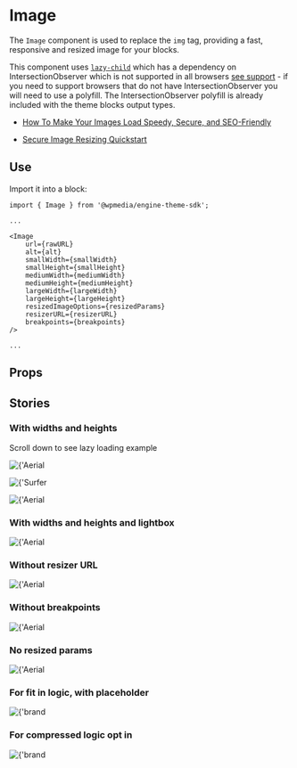 
<Meta title="Image" component={Image} />

# Image

The `Image` component is used to replace the `img` tag, providing a fast, responsive and resized image for your blocks.

This component uses [`lazy-child`](https://www.npmjs.com/package/lazy-child) which has a dependency on IntersectionObserver which is not supported in all browsers [see support](https://caniuse.com/#feat=intersectionobserver) - if you need to support browsers that do not have IntersectionObserver you will need to use a polyfill. The IntersectionObserver polyfill is already included with the theme blocks output types.

- [How To Make Your Images Load Speedy, Secure, and SEO-Friendly](https://github.com/WPMedia/fusion/blob/2.5-hydrate/documentation/recipes/best-practices-images.md)

- [Secure Image Resizing Quickstart](https://github.com/WPMedia/fusion/blob/2.5-hydrate/documentation/recipes/secure-speedy-images.md)

## Use

Import it into a block:

```
import { Image } from '@wpmedia/engine-theme-sdk';

...

<Image
    url={rawURL}
    alt={alt}
    smallWidth={smallWidth}
    smallHeight={smallHeight}
    mediumWidth={mediumWidth}
    mediumHeight={mediumHeight}
    largeWidth={largeWidth}
    largeHeight={largeHeight}
    resizedImageOptions={resizedParams}
    resizerURL={resizerURL}
    breakpoints={breakpoints}
/>

...

```



## Props
<Props of={Image} />

## Stories

<Story name="Basic" />

### **With widths and heights**
<Preview>
    <Story name="With widths and heights">
        <div>
            <p>Scroll down to see lazy loading example</p>
            <Image
                url={'https://arc-anglerfish-arc2-prod-corecomponents.s3.amazonaws.com/public/37UMUNYNOVCEJDZW5SBKBXNMO4.jpg'}
                alt={'Aerial view of bridge'}
                smallWidth={158}
                smallHeight={89}
                mediumWidth={274}
                mediumHeight={154}
                largeWidth={274}
                largeHeight={154}
                resizedImageOptions={{
                    '158x89': '/r4YXPy4Eh2thx80bDTxRZM9Syhw=filters:format(jpg):quality(70)/',
                    '274x154': '/sDwhmVtwayjjDJww8CvlWjpydGM=filters:format(jpg):quality(70)/',
                }}
                resizerURL={'https://corecomponents-the-prophet-prod.cdn.arcpublishing.com/resizer'}
                breakpoints={{
                    small: 420,
                    medium: 768,
                    large: 992,
                }}
            />
            <p style={{ height: '150vh' }}></p>
            <Image
                url={'https://cloudfront-us-east-1.images.arcpublishing.com/corecomponents/P3V3THIJPVGUBLRIIYWKFHZTKA.jpg'}
                alt={'Surfer paddling out in the ocean'}
                smallWidth={800}
                smallHeight={600}
                mediumWidth={800}
                mediumHeight={600}
                largeWidth={800}
                largeHeight={600}
                resizedImageOptions={{
                    '800x600': '/ncyEH4gZKt-brhaXCK_GfHw3I6Q=filters:format(jpg):quality(70)/',
                }}
                resizerURL={'https://corecomponents-the-prophet-prod.cdn.arcpublishing.com/resizer'}
                breakpoints={{
                    small: 420,
                    medium: 768,
                    large: 992,
                }}
            />
            <p style={{ height: '150vh' }}></p>
            <Image
                url={'https://arc-anglerfish-arc2-prod-corecomponents.s3.amazonaws.com/public/37UMUNYNOVCEJDZW5SBKBXNMO4.jpg'}
                alt={'Aerial view of bridge'}
                smallWidth={158}
                smallHeight={89}
                mediumWidth={274}
                mediumHeight={154}
                largeWidth={274}
                largeHeight={154}
                resizedImageOptions={{
                    '158x89': '/r4YXPy4Eh2thx80bDTxRZM9Syhw=filters:format(jpg):quality(70)/',
                    '274x154': '/sDwhmVtwayjjDJww8CvlWjpydGM=filters:format(jpg):quality(70)/',
                }}
                resizerURL={'https://corecomponents-the-prophet-prod.cdn.arcpublishing.com/resizer'}
                breakpoints={{
                    small: 420,
                    medium: 768,
                    large: 992,
                }}
            />
        </div>
    </Story>
</Preview>

### **With widths and heights and lightbox**
<Preview>
    <Story name="With widths, heights and lightbox">
        <Image
            url={'https://arc-anglerfish-arc2-prod-corecomponents.s3.amazonaws.com/public/37UMUNYNOVCEJDZW5SBKBXNMO4.jpg'}
            alt={'Aerial view of bridge'}
            smallWidth={158}
            smallHeight={89}
            mediumWidth={274}
            mediumHeight={154}
            largeWidth={274}
            largeHeight={154}
            resizedImageOptions={{
                '158x89': '/r4YXPy4Eh2thx80bDTxRZM9Syhw=filters:format(jpg):quality(70)/',
                '274x154': '/sDwhmVtwayjjDJww8CvlWjpydGM=filters:format(jpg):quality(70)/',
            }}
            resizerURL={'https://corecomponents-the-prophet-prod.cdn.arcpublishing.com/resizer'}
            breakpoints={{
                small: 420,
                medium: 768,
                large: 992,
            }}
            lightBoxWidth={274}
            lightBoxHeight={154}
        />
    </Story>
</Preview>

### **Without resizer URL**
<Preview>
    <Story name="Without resizer URL">
        <Image
            url={'https://arc-anglerfish-arc2-prod-corecomponents.s3.amazonaws.com/public/37UMUNYNOVCEJDZW5SBKBXNMO4.jpg'}
            alt={'Aerial view of bridge'}
            smallWidth={158}
            smallHeight={89}
            mediumWidth={274}
            mediumHeight={154}
            largeWidth={274}
            largeHeight={154}
            resizedImageOptions={{
                '158x89': '/r4YXPy4Eh2thx80bDTxRZM9Syhw=filters:format(jpg):quality(70)/',
                '274x154': '/sDwhmVtwayjjDJww8CvlWjpydGM=filters:format(jpg):quality(70)/',
            }}
            resizerURL={''}
            breakpoints={{
                small: 420,
                medium: 768,
                large: 992,
            }}
            lightBoxWidth={274}
            lightBoxHeight={154}
        />
    </Story>
</Preview>

### **Without breakpoints**
<Preview>
    <Story name="Without breakpoints">
        <Image
            url={'https://arc-anglerfish-arc2-prod-corecomponents.s3.amazonaws.com/public/37UMUNYNOVCEJDZW5SBKBXNMO4.jpg'}
            alt={'Aerial view of bridge'}
            smallWidth={158}
            smallHeight={89}
            mediumWidth={274}
            mediumHeight={154}
            largeWidth={274}
            largeHeight={154}
            resizedImageOptions={{
                '158x89': '/r4YXPy4Eh2thx80bDTxRZM9Syhw=filters:format(jpg):quality(70)/',
                '274x154': '/sDwhmVtwayjjDJww8CvlWjpydGM=filters:format(jpg):quality(70)/',
            }}
            resizerURL={'https://corecomponents-the-prophet-prod.cdn.arcpublishing.com/resizer'}
            breakpoints={{}}
            lightBoxWidth={274}
            lightBoxHeight={154}
        />
    </Story>
</Preview>

### **No resized params**
<Preview>
    <Story name="No resized params">
        <Image
            url={'https://arc-anglerfish-arc2-prod-corecomponents.s3.amazonaws.com/public/37UMUNYNOVCEJDZW5SBKBXNMO4.jpg'}
            alt={'Aerial view of bridge'}
            smallWidth={158}
            smallHeight={89}
            mediumWidth={274}
            mediumHeight={154}
            largeWidth={274}
            largeHeight={154}
            resizedImageOptions={{}}
            resizerURL={'https://corecomponents-the-prophet-prod.cdn.arcpublishing.com/resizer'}
            breakpoints={{
                small: 420,
                medium: 768,
                large: 992,
            }}
            lightBoxWidth={274}
            lightBoxHeight={154}
        />
    </Story>
</Preview>

<!-- // https://corecomponents-the-prophet-prod.cdn.arcpublishing.com/resizer/74FUDjj5P9QGqVekHa1JSdaSU1M=/fit-in/274x183/filters:quality(70):fill(white):background_color(white)/arc-anglerfish-staging-staging.s3.amazonaws.com/public/NA6FMAXWP5DR3FDZQ7SGJ3C3FE.png  -->

### **For fit in logic, with placeholder**
<Preview>
    <Story name="For fit in logic, with placeholder">        
      <Image
            url={'https://arc-anglerfish-staging-staging.s3.amazonaws.com/public/NA6FMAXWP5DR3FDZQ7SGJ3C3FE.png'}
            alt={'brand image'}
            smallWidth={158}
            smallHeight={89}
            mediumWidth={274}
            mediumHeight={154}
            largeWidth={274}
            largeHeight={154}
            resizedImageOptions={{
              "84x0": "ypPWGXyZQIfvus8XpYlHcz9s-2M=/fit-in/84x0/filters:quality(70):fill(white):background_color(white)/",
"84x47": "Gw1ATz6cGk1Op8Yjnb9XBfe-10U=/fit-in/84x47/filters:quality(70):fill(white):background_color(white)/",
"84x56": "b5wfZSSCrPhbJrORnvG5FXMoDr4=/fit-in/84x56/filters:quality(70):fill(white):background_color(white)/",
"84x63": "CD5KPCY_fwSMCI_xytqY_GFeXO0=/fit-in/84x63/filters:quality(70):fill(white):background_color(white)/",
"84x84": "g9s6e6Xg5fUugoCvSi6ozD9U4RA=/fit-in/84x84/filters:quality(70):fill(white):background_color(white)/",
"105x0": "OzGNyBo2WPsnUeAg11pcLYsNN7w=/fit-in/105x0/filters:quality(70):fill(white):background_color(white)/",
"105x59": "ElJJzRWq1ZB82l4keqayBsGhOhM=/fit-in/105x59/filters:quality(70):fill(white):background_color(white)/",
"105x70": "e6iZtVfaJOxIs342PGXoM-Y5Nu4=/fit-in/105x70/filters:quality(70):fill(white):background_color(white)/",
"105x79": "MRwmeksbWfCFE523W0vmz2Lvumo=/fit-in/105x79/filters:quality(70):fill(white):background_color(white)/",
"105x105": "irmzJqlUTrRGDvY2bMfhcx_5Ahc=/fit-in/105x105/filters:quality(70):fill(white):background_color(white)/",
"158x0": "qdxfL8Ms-GjEXSvEPFrR0MMJVfI=/fit-in/158x0/filters:quality(70):fill(white):background_color(white)/",
"158x89": "r7SMPMvoPdoraJUSo3Jqo1mhUlY=/fit-in/158x89/filters:quality(70):fill(white):background_color(white)/",
"158x105": "ciIbzGLGGntlmMxW-OXZ_OFsQfs=/fit-in/158x105/filters:quality(70):fill(white):background_color(white)/",
"158x119": "_r5tCmSEITOO3NTJLBkot61mzBA=/fit-in/158x119/filters:quality(70):fill(white):background_color(white)/",
"158x158": "vMMvyypjSX4SntqGzufNzKSlll4=/fit-in/158x158/filters:quality(70):fill(white):background_color(white)/",
"274x0": "7lwbXw39fsb7SslOOiUxu1ly4gc=/fit-in/274x0/filters:quality(70):fill(white):background_color(white)/",
"274x154": "DdErna-7pp6myk9CrCpHdgiGQrA=/fit-in/274x154/filters:quality(70):fill(white):background_color(white)/",
"274x183": "74FUDjj5P9QGqVekHa1JSdaSU1M=/fit-in/274x183/filters:quality(70):fill(white):background_color(white)/",
"274x206": "NL8g53815dsUhgTS3jXC7rdAt4U=/fit-in/274x206/filters:quality(70):fill(white):background_color(white)/",
"274x274": "MDrtZOPpTHNfaBvyvUpoDRp_Pmw=/fit-in/274x274/filters:quality(70):fill(white):background_color(white)/",
"377x0": "akEakgCNST0luHQSfxw9JFGhTI4=/fit-in/377x0/filters:quality(70):fill(white):background_color(white)/",
"377x212": "8TDhSLyZg_kUCihvynOQi06pYzg=/fit-in/377x212/filters:quality(70):fill(white):background_color(white)/",
"377x251": "CTkC4Qg7ArqcadymT-6hF6kpQcQ=/fit-in/377x251/filters:quality(70):fill(white):background_color(white)/",
"377x283": "0u2mo8HtMOnqPnQPtxKoxRqfE04=/fit-in/377x283/filters:quality(70):fill(white):background_color(white)/",
"377x377": "ievAZC23UVlp0pDO9i_vYd4Mzns=/fit-in/377x377/filters:quality(70):fill(white):background_color(white)/",
"400x0": "v5yK4OiOsizjnS5QUES6os7edxU=/fit-in/400x0/filters:quality(70):fill(white):background_color(white)/",
"400x225": "-pXO6s24r9KmlC-6siXm4uzrKxg=/fit-in/400x225/filters:quality(70):fill(white):background_color(white)/",
"400x267": "hBPl4S4C9ngZRqmRAJ-Op0njTlo=/fit-in/400x267/filters:quality(70):fill(white):background_color(white)/",
"400x300": "Gcq-GY6hHc7VbCX4ZY8PBuqVjF4=/fit-in/400x300/filters:quality(70):fill(white):background_color(white)/",
"400x400": "9PtxKndKHARFk6D0ynV-eeWSyow=/fit-in/400x400/filters:quality(70):fill(white):background_color(white)/",
"600x0": "OiKZ9gjSp-91zxKMjn6d7I9Xn0Q=/fit-in/600x0/filters:quality(70):fill(white):background_color(white)/",
"600x338": "-GfTnJijLXqUVhdTdiyE9l0_yeI=/fit-in/600x338/filters:quality(70):fill(white):background_color(white)/",
"600x400": "m617pE8A870PD_Ceg3c8lLzsMY8=/fit-in/600x400/filters:quality(70):fill(white):background_color(white)/",
"600x450": "09o5mViAlwuxUTgL6vkoXkCfchE=/fit-in/600x450/filters:quality(70):fill(white):background_color(white)/",
"600x600": "rxxPemZQ3CI0OrPBoSnSHQKPhpA=/fit-in/600x600/filters:quality(70):fill(white):background_color(white)/",
"768x0": "EzouokEblmG43adARCILjk7ioSg=/fit-in/768x0/filters:quality(70):fill(white):background_color(white)/",
"768x432": "vMR3AlfbO_ZZ2FuJYh18eHD7LQM=/fit-in/768x432/filters:quality(70):fill(white):background_color(white)/",
"768x512": "42Gq8nwJdwiwDGEjvXIRosQPvKM=/fit-in/768x512/filters:quality(70):fill(white):background_color(white)/",
"768x576": "ji27jOy0l-Kaj5T654LhgVRXWpw=/fit-in/768x576/filters:quality(70):fill(white):background_color(white)/",
"768x768": "Exeh9lKLfeQ8EY8BFF6MAIWw8f4=/fit-in/768x768/filters:quality(70):fill(white):background_color(white)/",
"800x0": "XuPV6Xyq1DZfouUYaTClp4KtmVk=/fit-in/800x0/filters:quality(70):fill(white):background_color(white)/",
"800x450": "TJxjOo89SZxFXQZwqRbmk1W62po=/fit-in/800x450/filters:quality(70):fill(white):background_color(white)/",
"800x533": "7-ZUOzJOw3UKHN0nCjkYUWYMMhg=/fit-in/800x533/filters:quality(70):fill(white):background_color(white)/",
"800x600": "r2VBjzND5c-k4G6JEpzyYpGHngs=/fit-in/800x600/filters:quality(70):fill(white):background_color(white)/",
"800x800": "xzLASjSBuaDaTlfQfKRfNx_TXtQ=/fit-in/800x800/filters:quality(70):fill(white):background_color(white)/",
"1024x0": "-i8cZWpmS7BVf7n-tGixdIhRdPc=/fit-in/1024x0/filters:quality(70):fill(white):background_color(white)/",
"1024x576": "srrkeFOCj6KdudRPul8F6l4vFqs=/fit-in/1024x576/filters:quality(70):fill(white):background_color(white)/",
"1024x683": "zxZMYm5rP9oYWRMp7xg_cjqLssM=/fit-in/1024x683/filters:quality(70):fill(white):background_color(white)/",
"1024x768": "dLGtbpAl3oNYQ29b8b8vIIW8USg=/fit-in/1024x768/filters:quality(70):fill(white):background_color(white)/",
"1024x1024": "RkTnuW6j5K7QDCOkBuXOQNxF0zM=/fit-in/1024x1024/filters:quality(70):fill(white):background_color(white)/",
"1440x0": "9dzRorTa9AFZvec138wzfAzZnOs=/fit-in/1440x0/filters:quality(70):fill(white):background_color(white)/",
"1440x810": "xjFGAhcROAHGIJjQF0-VXGgP5UA=/fit-in/1440x810/filters:quality(70):fill(white):background_color(white)/",
"1440x960": "lM113UEvbUcBQmfUxaxjjvymfL8=/fit-in/1440x960/filters:quality(70):fill(white):background_color(white)/",
"1440x1080": "yeoeeTujSHwDjTerpiwXiZziqyg=/fit-in/1440x1080/filters:quality(70):fill(white):background_color(white)/",
"1440x1440": "C01cML7mEmfmz3nF_uKCcmQAsdo=/fit-in/1440x1440/filters:quality(70):fill(white):background_color(white)/",
"1600x0": "ILJn0fFa7NIsStekj_TtlBCSvBU=/fit-in/1600x0/filters:quality(70):fill(white):background_color(white)/",
"1600x900": "_1NLnVpYWGV_sSMu4bNaPViOM-Y=/fit-in/1600x900/filters:quality(70):fill(white):background_color(white)/",
"1600x1067": "BP4BtQEHW2PIahEZ0Iha-zIXoFY=/fit-in/1600x1067/filters:quality(70):fill(white):background_color(white)/",
"1600x1200": "7PiVpqa_FxTcR0Yj_aLC7WpnjzQ=/fit-in/1600x1200/filters:quality(70):fill(white):background_color(white)/",
"1600x1600": "CQcCSFygCQqghFAVoFOYMGePDKg=/fit-in/1600x1600/filters:quality(70):fill(white):background_color(white)/",
            }}
            resizerURL={'https://corecomponents-the-prophet-prod.cdn.arcpublishing.com/resizer'}
            breakpoints={{
                small: 420,
                medium: 768,
                large: 992,
            }}
            lightBoxWidth={274}
            lightBoxHeight={154}
        />
    </Story>
</Preview>

### **For compressed logic opt in**
<Preview>
    <Story name="For compressed logic opt in">        
      <Image
            url={'https://s3.amazonaws.com/arc-authors/corecomponents/b80bd029-16d8-4a28-a874-78fc07ebc14a.jpg'}
            alt={'brand image'}
            smallWidth={158}
            smallHeight={89}
            mediumWidth={274}
            mediumHeight={154}
            largeWidth={274}
            largeHeight={154}
            resizedImageOptions={{
 "84x56": "Zl9GCeY1h_VWYVOhDEUuZLth_I8=filters:cm=t/",
                                            "105x70": "PP7bEkuCBQ9Dv03Ok-8caaFoSI0=filters:cm=t/",
                                            "158x105": "xJrEXTFQtbX_9wzUOofp-fza1KM=filters:cm=t/",
                                            "274x183": "Wih8X4MVQVGqmtgPxh56zSm1hBI=filters:cm=t/",
                                            "377x251": "9E1kgP-s1x2SVRHrNyOWUXXZb14=filters:cm=t/",
                                            "400x267": "9mqMCfKgITlEAkfqfSYAtxJKojI=filters:cm=t/",
                                            "600x400": "v0KYywyJNbxWTFIopiUnIKDqSVc=filters:cm=t/",
                                            "768x512": "k2fO1jsplo0FdIJ-xkilgLiOr7k=filters:cm=t/",
                                            "800x533": "cA-eFDnDTUffbO4j9-fCtYPVWsg=filters:cm=t/",
                                            "1024x683": "xBIw-6J0kS48A8Wp4_0t4k_Sh4Q=filters:cm=t/",
                                            "1440x960": "5f8YWvg-j8LETGuKEOHgDvMTKhE=filters:cm=t/",
                                            "1600x1067": "GsY2RpeE1zt2TwbtM1vQYFdf0Io=filters:cm=t/",
                                            "84x63": "HAb6iFddFCGoVhcbr7xNKyTjRgU=filters:cm=t/",
                                            "105x79": "hog5jqlGvmBYipYSs-vQ_mqMfSg=filters:cm=t/",
                                            "158x119": "yayh79Pxt8D13ZugCYEwQoeb05c=filters:cm=t/",
                                            "274x206": "xakQmVVXgDLn_b67NfsVl0Twjmc=filters:cm=t/",
                                            "377x283": "qxAMOBKiRUx2wvRrNzqwahGYZ3s=filters:cm=t/",
                                            "400x300": "vsm27HE9JE3pXQF_Gpv6FPK0EBY=filters:cm=t/",
                                            "600x450": "KWhxwTC-IP5O8kgBOxp3HwsNp-Y=filters:cm=t/",
                                            "768x576": "kT3kWQHSFwe6dB4twVtf6FkcrLg=filters:cm=t/",
                                            "800x600": "zg3-pYTvb0xWPxgOOSmT4onRnrg=filters:cm=t/",
                                            "1024x768": "cOuKqIsAoH6b5Mx3iq1Cyz7reuM=filters:cm=t/",
                                            "1440x1080": "G6A7rb_rMG77iPaW5YZw_gXHszI=filters:cm=t/",
                                            "1600x1200": "D9sD_fHurPMha83DHmSSjhNIWaw=filters:cm=t/",
                                            "84x0": "mbFPm2rKjoum_0LYf0At-9eks1Y=filters:cm=t/",
                                            "105x0": "x--GwVN904caO9HoQJbnFe5-9zk=filters:cm=t/",
                                            "158x0": "d1tUq56ObdJyJtx10EHLN9h5pV8=filters:cm=t/",
                                            "274x0": "tpK1bRzCC_yOCaxQNyycbY-zSVQ=filters:cm=t/",
                                            "377x0": "kzerxeG43LYGfSASKt4Lj9nmkYM=filters:cm=t/",
                                            "400x0": "AtZ9BqFF4EprAbBmeB7_uMhY3xQ=filters:cm=t/",
                                            "600x0": "k1OTosfkdEVKawdNm_nWdmxhYvU=filters:cm=t/",
                                            "768x0": "6HcJbMw8xmMk5rC1evG3Cfn2Uo8=filters:cm=t/",
                                            "800x0": "8UReMwMsznY473xAwq65hACsAbs=filters:cm=t/",
                                            "1024x0": "bAZVOYlan4R8bbv6neVRsJ54gWE=filters:cm=t/",
                                            "1440x0": "BNHDdO9hc6S2z8eTjAToUmTr-sw=filters:cm=t/",
                                            "1600x0": "Ug4rT-_XwKlhjAmLHF1BMRn7bZ8=filters:cm=t/",
                                            "84x47": "PC1BvmN31-hCCbJLa8RUBHSQBDU=filters:cm=t/",
                                            "105x59": "KNjqmWUkVvo1QqlBECP7n48xzuU=filters:cm=t/",
                                            "158x89": "35sg1CpwufCYNN-lff7JXP_9hnQ=filters:cm=t/",
                                            "274x154": "YqnGe2BesTKTVSwuIHXXWcQMxTc=filters:cm=t/",
                                            "377x212": "jfqSgGMvehhkpZDpXpW8xabaoFE=filters:cm=t/",
                                            "400x225": "Mcht0h4pAjl-FyUtzvgnkKKc-i4=filters:cm=t/",
                                            "600x338": "kNySm8WmouEddG7L1CAmZYTrP5U=filters:cm=t/",
                                            "768x432": "4T6uEz2Kv6Ll1pYsPL9hkxLnguM=filters:cm=t/",
                                            "800x450": "uor2swsaUuP6kY5Alxup6lzFpz8=filters:cm=t/",
                                            "1024x576": "zP8h9myj7tgjD6JeQ4j615yDi1E=filters:cm=t/",
                                            "1440x810": "lpQ1DbyQrPqU9IrlD4ymYBax2_U=filters:cm=t/",
                                            "1600x900": "kXIyQvYXN0LK_R-1nj5AV1EaIsk=filters:cm=t/",
                                            "84x84": "rO9Zm7S0G0rL3pxlmX9c-dmD4ro=filters:cm=t/",
                                            "105x105": "3W_Ga2CyiwnKkTj_tqjE1L80ecg=filters:cm=t/",
                                            "158x158": "wRo1EhlirDPXj_oSk3oCIVHDCQo=filters:cm=t/",
                                            "274x274": "J_Nb7jZTJdUk-mma0oUFTKRVmG4=filters:cm=t/",
                                            "377x377": "MoC1YNbxPMERPhqFOYiIq-C73w8=filters:cm=t/",
                                            "400x400": "wOBvZDAal77fnyeRUH3pm3pb2Lo=filters:cm=t/",
                                            "600x600": "aYsQE8UUUN5ahgPbOTRQudYfUPc=filters:cm=t/",
                                            "768x768": "enUCacYifBe2BZrl2VSpCgD98iQ=filters:cm=t/",
                                            "800x800": "-CBUtmcZm00uPEpJOCTUKZq1eWg=filters:cm=t/",
                                            "1024x1024": "XdLtY4clVJIPAJqZP5N_fDQ7djI=filters:cm=t/",
                                            "1440x1440": "mZEtMmVGWFKu9ufg2eTRgvIcr1U=filters:cm=t/",
                                            "1600x1600": "DjfsuZ6YnP9mJhFkdcbzInJQVU0=filters:cm=t/"
            }}
            resizerURL={'https://corecomponents-the-prophet-prod.cdn.arcpublishing.com/resizer'}
            breakpoints={{
                small: 420,
                medium: 768,
                large: 992,
            }}
            lightBoxWidth={274}
            lightBoxHeight={154}
            compressedThumborParams={true}
        />
    </Story>
</Preview>
